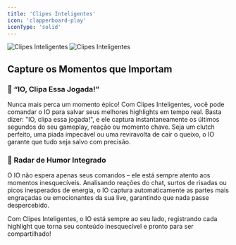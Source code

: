 ```yaml
---
title: 'Clipes Inteligentes'
icon: 'clapperboard-play'
iconType: 'solid'
---
```


<img
  className="block dark:hidden"
  src="/images/features/pt-br/smart_clips_light.png"
  alt="Clipes Inteligentes"
/>
<img
  className="hidden dark:block"
  src="/images/features/pt-br/smart_clips_dark.png"
  alt="Clipes Inteligentes"
/>

## Capture os Momentos que Importam

### 🎥 “IO, Clipa Essa Jogada!”

Nunca mais perca um momento épico! Com Clipes Inteligentes, você pode comandar o IO para salvar seus melhores highlights em tempo real. Basta dizer: "IO, clipa essa jogada!", e ele captura instantaneamente os últimos segundos do seu gameplay, reação ou momento chave. Seja um clutch perfeito, uma piada impecável ou uma reviravolta de cair o queixo, o IO garante que tudo seja salvo com precisão.

### 🤣 Radar de Humor Integrado

O IO não espera apenas seus comandos – ele está sempre atento aos momentos inesquecíveis. Analisando reações do chat, surtos de risadas ou picos inesperados de energia, o IO captura automaticamente as partes mais engraçadas ou emocionantes da sua live, garantindo que nada passe despercebido.

Com Clipes Inteligentes, o IO está sempre ao seu lado, registrando cada highlight que torna seu conteúdo inesquecível e pronto para ser compartilhado!